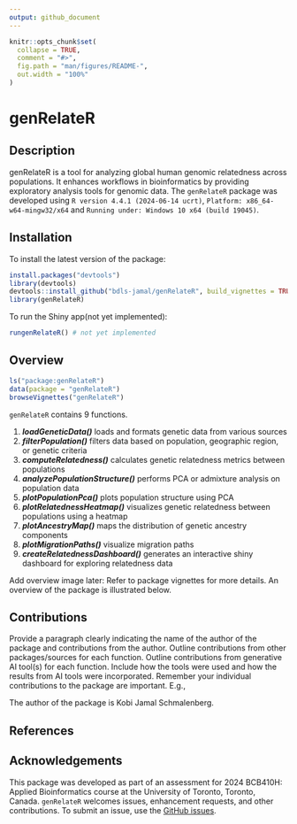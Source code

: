 ```yaml
---
output: github_document
---
```


<!-- README.md is generated from README.Rmd. Please edit that file -->

```r
knitr::opts_chunk$set(
  collapse = TRUE,
  comment = "#>",
  fig.path = "man/figures/README-",
  out.width = "100%"
)
```

# genRelateR

## Description

genRelateR is a tool for analyzing global human genomic relatedness across populations. It enhances workflows in bioinformatics by providing exploratory analysis tools for genomic data. The `genRelateR` package was developed using `R version 4.4.1 (2024-06-14 ucrt)`, `Platform: x86_64-w64-mingw32/x64` and `Running under: Windows 10 x64 (build 19045)`.

## Installation

To install the latest version of the package:

``` r
install.packages("devtools")
library(devtools)
devtools::install_github("bdls-jamal/genRelateR", build_vignettes = TRUE)
library(genRelateR) 
```

To run the Shiny app(not yet implemented):

``` r
rungenRelateR() # not yet implemented
```

## Overview

``` r
ls("package:genRelateR")
data(package = "genRelateR")
browseVignettes("genRelateR")
```

`genRelateR` contains 9 functions.

1.  ***loadGeneticData()*** loads and formats genetic data from various sources
2.  ***filterPopulation()*** filters data based on population, geographic region, or genetic criteria
3.  ***computeRelatedness()*** calculates genetic relatedness metrics between populations
4.  ***analyzePopulationStructure()*** performs PCA or admixture analysis on population data
5.  ***plotPopulationPca()*** plots population structure using PCA
6.  ***plotRelatednessHeatmap()*** visualizes genetic relatedness between populations using a heatmap
7.  ***plotAncestryMap()*** maps the distribution of genetic ancestry components
8.  ***plotMigrationPaths()*** visualize migration paths
9.  ***createRelatednessDashboard()*** generates an interactive shiny dashboard for exploring relatedness data

Add overview image later: Refer to package vignettes for more details. An overview of the package is illustrated below.

## Contributions

Provide a paragraph clearly indicating the name of the author of the package and contributions from the author. Outline contributions from other packages/sources for each function. Outline contributions from generative AI tool(s) for each function. Include how the tools were used and how the results from AI tools were incorporated. Remember your individual contributions to the package are important. E.g.,

The author of the package is Kobi Jamal Schmalenberg.

## References

## Acknowledgements

This package was developed as part of an assessment for 2024 BCB410H: Applied Bioinformatics course at the University of Toronto, Toronto, Canada. `genRelateR` welcomes issues, enhancement requests, and other contributions. To submit an issue, use the [GitHub issues](https://github.com/bdls-jamal/genRelateR/issues).
